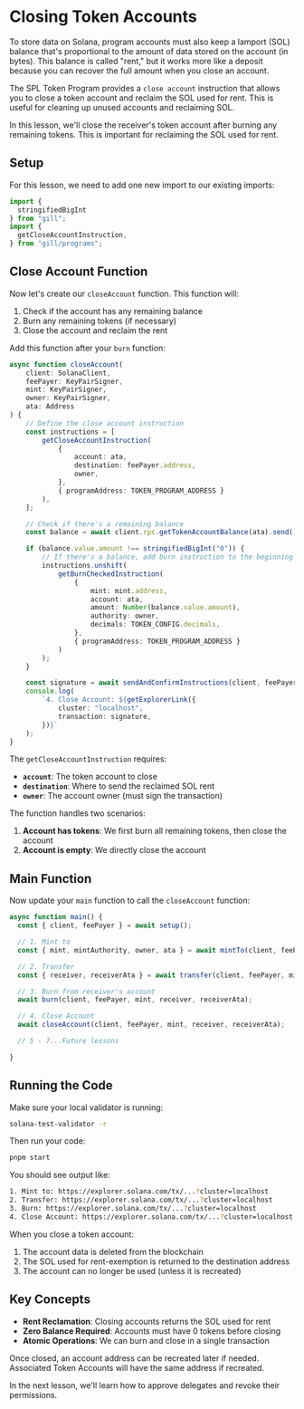 
# Closing Token Accounts

To store data on Solana, program accounts must also keep a lamport (SOL) balance that's proportional to the amount of data stored on the account (in bytes). This balance is called "rent," but it works more like a deposit because you can recover the full amount when you close an account. 

The SPL Token Program provides a `close account` instruction that allows you to close a token account and reclaim the SOL used for rent. This is useful for cleaning up unused accounts and reclaiming SOL.

In this lesson, we'll close the receiver's token account after burning any remaining tokens. This is important for reclaiming the SOL used for rent.

## Setup

For this lesson, we need to add one new import to our existing imports:

```ts
import {  
  stringifiedBigInt
} from "gill";
import {
  getCloseAccountInstruction,
} from "gill/programs";
```

## Close Account Function

Now let's create our `closeAccount` function. This function will:
1. Check if the account has any remaining balance
2. Burn any remaining tokens (if necessary)
3. Close the account and reclaim the rent

Add this function after your `burn` function:

```ts
async function closeAccount(
    client: SolanaClient,
    feePayer: KeyPairSigner,
    mint: KeyPairSigner,
    owner: KeyPairSigner,
    ata: Address
) {
    // Define the close account instruction
    const instructions = [
        getCloseAccountInstruction(
            {
                account: ata,
                destination: feePayer.address,
                owner,
            },
            { programAddress: TOKEN_PROGRAM_ADDRESS }
        ),
    ];

    // Check if there's a remaining balance
    const balance = await client.rpc.getTokenAccountBalance(ata).send();

    if (balance.value.amount !== stringifiedBigInt("0")) {
        // If there's a balance, add burn instruction to the beginning of the instructions array
        instructions.unshift(
            getBurnCheckedInstruction(
                {
                    mint: mint.address,
                    account: ata,
                    amount: Number(balance.value.amount),
                    authority: owner,
                    decimals: TOKEN_CONFIG.decimals,
                },
                { programAddress: TOKEN_PROGRAM_ADDRESS }
            )
        );
    }

    const signature = await sendAndConfirmInstructions(client, feePayer, instructions);
    console.log(
        `4. Close Account: ${getExplorerLink({
            cluster: "localhost",
            transaction: signature,
        })}`
    );
}
```

The `getCloseAccountInstruction` requires:
- **`account`**: The token account to close
- **`destination`**: Where to send the reclaimed SOL rent
- **`owner`**: The account owner (must sign the transaction)

The function handles two scenarios:
1. **Account has tokens**: We first burn all remaining tokens, then close the account
2. **Account is empty**: We directly close the account

## Main Function

Now update your `main` function to call the `closeAccount` function:

```ts
async function main() {
  const { client, feePayer } = await setup();

  // 1. Mint to
  const { mint, mintAuthority, owner, ata } = await mintTo(client, feePayer);

  // 2. Transfer
  const { receiver, receiverAta } = await transfer(client, feePayer, mint, owner, ata);

  // 3. Burn from receiver's account
  await burn(client, feePayer, mint, receiver, receiverAta);

  // 4. Close Account
  await closeAccount(client, feePayer, mint, receiver, receiverAta);

  // 5 - 7...Future lessons

}
```

## Running the Code

Make sure your local validator is running:

```bash
solana-test-validator -r
```

Then run your code:

```bash
pnpm start
```

You should see output like:
```bash
1. Mint to: https://explorer.solana.com/tx/...?cluster=localhost
2. Transfer: https://explorer.solana.com/tx/...?cluster=localhost
3. Burn: https://explorer.solana.com/tx/...?cluster=localhost
4. Close Account: https://explorer.solana.com/tx/...?cluster=localhost
```

When you close a token account:
1. The account data is deleted from the blockchain
2. The SOL used for rent-exemption is returned to the destination address
3. The account can no longer be used (unless it is recreated)

## Key Concepts

- **Rent Reclamation**: Closing accounts returns the SOL used for rent
- **Zero Balance Required**: Accounts must have 0 tokens before closing
- **Atomic Operations**: We can burn and close in a single transaction

Once closed, an account address can be recreated later if needed. Associated Token Accounts will have the same address if recreated.

In the next lesson, we'll learn how to approve delegates and revoke their permissions.